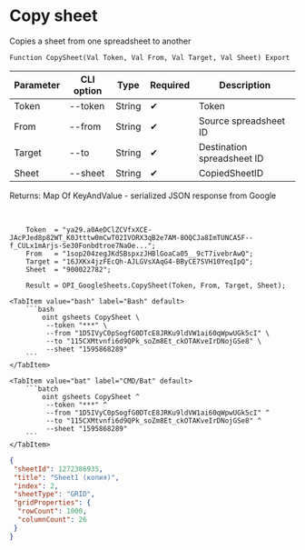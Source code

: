 ﻿---
sidebar_position: 3
---


# Copy sheet
 Copies a sheet from one spreadsheet to another



`Function CopySheet(Val Token, Val From, Val Target, Val Sheet) Export`

  | Parameter | CLI option | Type | Required | Description |
  |-|-|-|-|-|
  | Token | --token | String | &#x2714; | Token |
  | From | --from | String | &#x2714; | Source spreadsheet ID |
  | Target | --to | String | &#x2714; | Destination spreadsheet ID |
  | Sheet | --sheet | String | &#x2714; | CopiedSheetID |

  
  Returns:  Map Of KeyAndValue - serialized JSON response from Google

<br/>




```bsl title="1C:Enterprise/OneScript code example"
    Token  = "ya29.a0AeDClZCVfxXCE-JAcPJed8p82WT_K0Jtttw0mCwT02IVORX3qB2e7AM-8OQCJa8ImTUNCA5F--f_CULx1mArjs-Se30Fonbdtroe7NaOe...";
    From   = "1sop204zegJKdSBspxzJHBlGoaCa05__9cT7ivebrAwQ";
    Target = "16JXKx4jzFEcQh-AJLGVsXAqG4-BByCE7SVH10YeqIpQ";
    Sheet  = "900022782";

    Result = OPI_GoogleSheets.CopySheet(Token, From, Target, Sheet);
```
 

 <Tabs>
  
    <TabItem value="bash" label="Bash" default>
        ```bash
            oint gsheets CopySheet \
             --token "***" \
             --from "1D5IVyC0pSogfG0DTcE8JRKu9ldVW1ai60qWpwUGk5cI" \
             --to "115CXMtvnfi6d9QPk_soZm8Et_ckOTAKveIrDNojGSe8" \
             --sheet "1595868289"
        ```
    </TabItem>
  
    <TabItem value="bat" label="CMD/Bat" default>
        ```batch
            oint gsheets CopySheet ^
             --token "***" ^
             --from "1D5IVyC0pSogfG0DTcE8JRKu9ldVW1ai60qWpwUGk5cI" ^
             --to "115CXMtvnfi6d9QPk_soZm8Et_ckOTAKveIrDNojGSe8" ^
             --sheet "1595868289"
        ```
    </TabItem>
</Tabs>


```json title="Result"
{
 "sheetId": 1272386935,
 "title": "Sheet1 (копия)",
 "index": 2,
 "sheetType": "GRID",
 "gridProperties": {
  "rowCount": 1000,
  "columnCount": 26
 }
}
```
